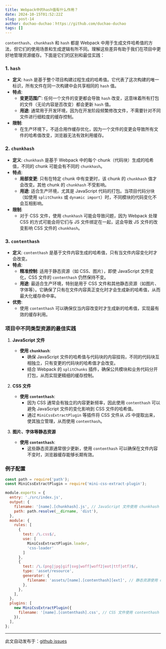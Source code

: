 ```yaml
---
title: Webpack中的hash值有什么作用？
date: 2024-10-15T01:52:22Z
slug: post-14
author: duchao-duchao：https://github.com/duchao-duchao
tags: []
---
```


`contenthash`、`chunkhash` 和 `hash` 都是 Webpack 中用于生成文件哈希值的方法，但它们的使用场景和生成逻辑有所不同。理解这些差异有助于我们在项目中更好地管理资源缓存。下面是它们的区别和最佳实践：

### 1. **`hash`**
- **定义**: `hash` 是基于整个项目构建过程生成的哈希值。它代表了这次构建的唯一标识，所有文件在同一次构建中会共享相同的 `hash` 值。
- **特点**:
  - **变更范围广**: 任何一个文件的变更都会导致 `hash` 改变，这意味着所有打包的文件（无论内容是否改变）都会更新 `hash` 值。
  - **用途**: 通常用于开发环境，因为在开发阶段频繁修改文件，不需要针对不同文件进行细粒度的缓存控制。
- **限制**:
  - 在生产环境下，不适合用作缓存优化，因为一个文件的变更会导致所有文件的哈希值改变，浏览器无法有效利用缓存。

### 2. **`chunkhash`**
- **定义**: `chunkhash` 是基于 Webpack 中的每个 chunk（代码块）生成的哈希值，不同的 chunk 可能会有不同的 `chunkhash`。
- **特点**:
  - **局部变更**: 只有在特定 chunk 中有变更时，该 chunk 的 `chunkhash` 值才会改变。其他 chunk 的 `chunkhash` 不受影响。
  - **用途**: 适合生产环境，尤其是 JavaScript 代码的打包。当项目代码分块（如使用 `splitChunks` 或 `dynamic import`）时，不同模块的代码变化不会互相影响。
- **限制**:
  - 对于 CSS 文件，使用 `chunkhash` 可能会导致问题，因为 Webpack 处理 CSS 的方式可能会将它们与 JS 文件绑定在一起，这会导致 JS 文件的改变影响 CSS 文件的 `chunkhash`。

### 3. **`contenthash`**
- **定义**: `contenthash` 是基于文件内容生成的哈希值，只有当文件内容变化时才会改变。
- **特点**:
  - **精准控制**: 适用于静态资源（如 CSS、图片），即使 JavaScript 文件变化，CSS 文件的 `contenthash` 仍然保持不变。
  - **用途**: 最适合生产环境，特别是用于 CSS 文件和其他静态资源（如图片、字体等）。它确保了只有在文件内容真正变化时才会生成新的哈希值，从而最大化缓存命中率。
- **优势**:
  - 使用 `contenthash` 可以确保仅当内容改变时才生成新的哈希值，实现最有效的缓存利用。

### 项目中不同类型资源的最佳实践

1. **JavaScript 文件**
   - **使用 `chunkhash`**: 
     - 确保 JavaScript 文件的哈希值与代码块的内容挂钩，不同的代码块互相独立，只有变更的代码块的哈希值才会改变。
     - 结合 Webpack 的 `splitChunks` 插件，确保公共模块和业务代码分开打包，从而实现更精细的缓存控制。

2. **CSS 文件**
   - **使用 `contenthash`**:
     - 因为 CSS 通常会有独立的内容更新频率，因此使用 `contenthash` 可以避免 JavaScript 文件的变化影响到 CSS 文件的哈希值。
     - 通过 `MiniCssExtractPlugin` 等插件将 CSS 文件从 JS 中提取出来，使其独立管理，从而使用 `contenthash`。

3. **图片、字体等静态资源**
   - **使用 `contenthash`**:
     - 这些静态资源通常很少更新，使用 `contenthash` 可以确保在文件内容不变时，浏览器缓存能够长期有效。

### 例子配置
```javascript
const path = require('path');
const MiniCssExtractPlugin = require('mini-css-extract-plugin');

module.exports = {
  entry: './src/index.js',
  output: {
    filename: '[name].[chunkhash].js', // JavaScript 文件使用 chunkhash
    path: path.resolve(__dirname, 'dist'),
  },
  module: {
    rules: [
      {
        test: /\.css$/,
        use: [
          MiniCssExtractPlugin.loader,
          'css-loader'
        ]
      },
      {
        test: /\.(png|jpg|gif|svg|woff|woff2|eot|ttf|otf)$/,
        type: 'asset/resource',
        generator: {
          filename: 'assets/[name].[contenthash][ext]', // 静态资源使用 contenthash
        },
      },
    ],
  },
  plugins: [
    new MiniCssExtractPlugin({
      filename: '[name].[contenthash].css', // CSS 文件使用 contenthash
    }),
  ],
};
```

---
此文自动发布于：<a href="https://github.com/duchao-duchao/dc-blog/issues/14" target="_blank">github issues</a>
